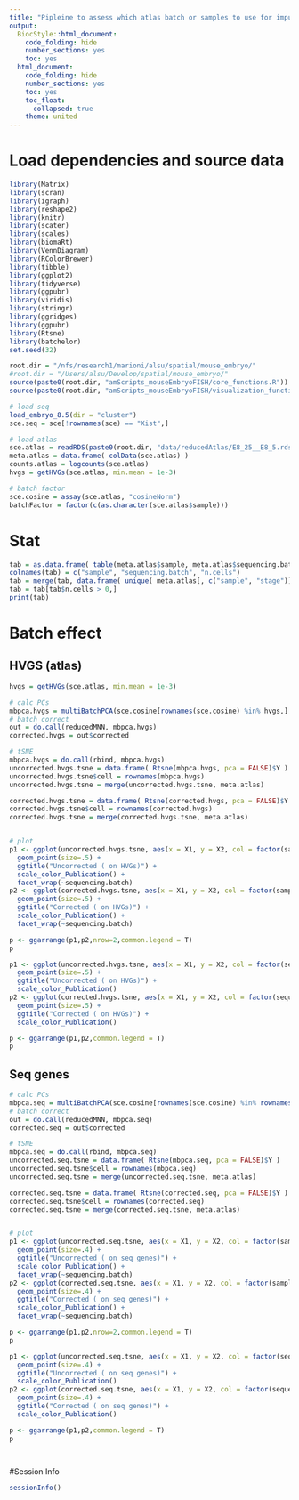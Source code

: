 ```yaml
---
title: "Pipleine to assess which atlas batch or samples to use for imputation."
output:
  BiocStyle::html_document:
    code_folding: hide
    number_sections: yes
    toc: yes  
  html_document:
    code_folding: hide
    number_sections: yes
    toc: yes
    toc_float:
      collapsed: true
    theme: united
---
```



# Load dependencies and source data

```r

library(Matrix)
library(scran)
library(igraph)
library(reshape2)
library(knitr)
library(scater)
library(scales)
library(biomaRt)
library(VennDiagram)
library(RColorBrewer)
library(tibble)
library(ggplot2)
library(tidyverse)
library(ggpubr)
library(viridis)
library(stringr)
library(ggridges)
library(ggpubr)
library(Rtsne)
library(batchelor)
set.seed(32)

root.dir = "/nfs/research1/marioni/alsu/spatial/mouse_embryo/"
#root.dir = "/Users/alsu/Develop/spatial/mouse_embryo/"
source(paste0(root.dir, "amScripts_mouseEmbryoFISH/core_functions.R"))
source(paste0(root.dir, "amScripts_mouseEmbryoFISH/visualization_functions.R"))

# load seq
load_embryo_8.5(dir = "cluster")
sce.seq = sce[!rownames(sce) == "Xist",]

# load atlas
sce.atlas = readRDS(paste0(root.dir, "data/reducedAtlas/E8_25__E8_5.rds"))
meta.atlas = data.frame( colData(sce.atlas) )
counts.atlas = logcounts(sce.atlas)
hvgs = getHVGs(sce.atlas, min.mean = 1e-3)

# batch factor
sce.cosine = assay(sce.atlas, "cosineNorm")
batchFactor = factor(c(as.character(sce.atlas$sample)))


```

# Stat

```r

tab = as.data.frame( table(meta.atlas$sample, meta.atlas$sequencing.batch) )
colnames(tab) = c("sample", "sequencing.batch", "n.cells")
tab = merge(tab, data.frame( unique( meta.atlas[, c("sample", "stage")]) ), all.x = T, all.y = F)
tab = tab[tab$n.cells > 0,]
print(tab)


```

# Batch effect

## HVGS (atlas)

```r

hvgs = getHVGs(sce.atlas, min.mean = 1e-3)

# calc PCs
mbpca.hvgs = multiBatchPCA(sce.cosine[rownames(sce.cosine) %in% hvgs,], batch = batchFactor, d = 50)
# batch correct
out = do.call(reducedMNN, mbpca.hvgs)
corrected.hvgs = out$corrected

# tSNE
mbpca.hvgs = do.call(rbind, mbpca.hvgs)
uncorrected.hvgs.tsne = data.frame( Rtsne(mbpca.hvgs, pca = FALSE)$Y )
uncorrected.hvgs.tsne$cell = rownames(mbpca.hvgs)
uncorrected.hvgs.tsne = merge(uncorrected.hvgs.tsne, meta.atlas)

corrected.hvgs.tsne = data.frame( Rtsne(corrected.hvgs, pca = FALSE)$Y )
corrected.hvgs.tsne$cell = rownames(corrected.hvgs)
corrected.hvgs.tsne = merge(corrected.hvgs.tsne, meta.atlas)


# plot
p1 <- ggplot(uncorrected.hvgs.tsne, aes(x = X1, y = X2, col = factor(sample) )) + 
  geom_point(size=.5) + 
  ggtitle("Uncorrected ( on HVGs)") + 
  scale_color_Publication() + 
  facet_wrap(~sequencing.batch)
p2 <- ggplot(corrected.hvgs.tsne, aes(x = X1, y = X2, col = factor(sample) )) + 
  geom_point(size=.5) + 
  ggtitle("Corrected ( on HVGs)") +
  scale_color_Publication() + 
  facet_wrap(~sequencing.batch)

p <- ggarrange(p1,p2,nrow=2,common.legend = T)
p

p1 <- ggplot(uncorrected.hvgs.tsne, aes(x = X1, y = X2, col = factor(sequencing.batch) )) + 
  geom_point(size=.5) + 
  ggtitle("Uncorrected ( on HVGs)") + 
  scale_color_Publication()
p2 <- ggplot(corrected.hvgs.tsne, aes(x = X1, y = X2, col = factor(sequencing.batch) )) + 
  geom_point(size=.5) + 
  ggtitle("Corrected ( on HVGs)") +
  scale_color_Publication()

p <- ggarrange(p1,p2,common.legend = T)
p


```

## Seq genes

```r


# calc PCs
mbpca.seq = multiBatchPCA(sce.cosine[rownames(sce.cosine) %in% rownames(sce.seq),], batch = batchFactor, d = 50)
# batch correct
out = do.call(reducedMNN, mbpca.seq)
corrected.seq = out$corrected

# tSNE
mbpca.seq = do.call(rbind, mbpca.seq)
uncorrected.seq.tsne = data.frame( Rtsne(mbpca.seq, pca = FALSE)$Y )
uncorrected.seq.tsne$cell = rownames(mbpca.seq)
uncorrected.seq.tsne = merge(uncorrected.seq.tsne, meta.atlas)

corrected.seq.tsne = data.frame( Rtsne(corrected.seq, pca = FALSE)$Y )
corrected.seq.tsne$cell = rownames(corrected.seq)
corrected.seq.tsne = merge(corrected.seq.tsne, meta.atlas)


# plot
p1 <- ggplot(uncorrected.seq.tsne, aes(x = X1, y = X2, col = factor(sample) )) + 
  geom_point(size=.4) + 
  ggtitle("Uncorrected ( on seq genes)") + 
  scale_color_Publication() + 
  facet_wrap(~sequencing.batch)
p2 <- ggplot(corrected.seq.tsne, aes(x = X1, y = X2, col = factor(sample) )) + 
  geom_point(size=.4) + 
  ggtitle("Corrected ( on seq genes)") +
  scale_color_Publication() + 
  facet_wrap(~sequencing.batch)

p <- ggarrange(p1,p2,nrow=2,common.legend = T)
p

p1 <- ggplot(uncorrected.seq.tsne, aes(x = X1, y = X2, col = factor(sequencing.batch) )) + 
  geom_point(size=.4) + 
  ggtitle("Uncorrected ( on seq genes)") + 
  scale_color_Publication()
p2 <- ggplot(corrected.seq.tsne, aes(x = X1, y = X2, col = factor(sequencing.batch) )) + 
  geom_point(size=.4) + 
  ggtitle("Corrected ( on seq genes)") +
  scale_color_Publication()

p <- ggarrange(p1,p2,common.legend = T)
p




```




#Session Info

```r
sessionInfo()
```

